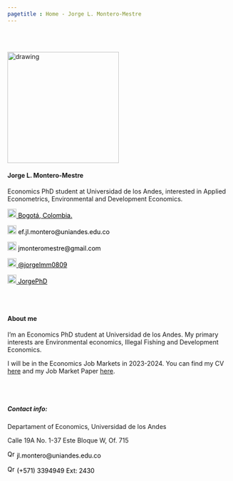 ```yaml
---
pagetitle : Home - Jorge L. Montero-Mestre
---
```


<br>  </br> <!--- Agrega lineas en blanco --->

<!------------- Panel de la izquierda ------------->
<div class="col-sm-4">

<!-- Foto completa -->
<img src="./images/profile2.png" class="center" alt="drawing" width="250" height="250"/>

#### Jorge L. Montero-Mestre

Economics PhD student at Universidad de los Andes, interested in Applied Econometrics, Environmental and Development Economics.

<!-- Location -->
<a href="https://www.google.com/maps/place/Bogotá/@4.6486259,-74.2478944,11z/data=!3m1!4b1!4m5!3m4!1s0x8e3f9bfd2da6cb29:0x239d635520a33914!8m2!3d4.7109886!4d-74.072092" style="color:black;"> <img alt="Qries" src="./images/location.png" width="20" height="20">  Bogotá, Colombia.</a>

<!-- Correo -->
<p style="color:black"><img alt="Qries" src="./images/correo.png" width="20" height="20"> ef.jl.montero@uniandes.edu.co </img></p>

<!-- Correo -->
<p style="color:black"><img alt="Qries" src="./images/correo.png" width="20" height="20"> jmonteromestre@gmail.com </img></p>

<!-- Twitter -->
 <a href="https://twitter.com/jorgelmm0809" style="color:black;"> <img alt="Qries" src="./images/twitter.jpg" width="20" height="20">  @jorgelmm0809</a> 


<!-- GitHub -->
<a href="https://github.com/JorgePhD" style="color:black;"> <img alt="Qries" src="./images/github.png" width="20" height="20">  JorgePhD</a>

</div>
<!------------- Fin panel de la izquierda ------------->

<!------------- Panel de la derecha ------------->
<div class="col-sm-8">

<br>  </br> <!--- Agrega lineas en blanco --->

#### About me

I’m an Economics PhD student at Universidad de los Andes. My primary interests are Environmental economics, Illegal Fishing and Development Economics.

I will be in the Economics Job Markets in 2023-2024. You can find my CV <a href="https://jorgephd.github.io/jorge-montero.github.io/cv/CV_JorgeMontero.pdf">here</a>
and my Job Market Paper <a href="https://jorgephd.github.io/jorge-montero.github.io/research/jmp/MPAs_Fishing_MRE_vf.pdf">here</a>.

<br>  </br> <!--- Agrega lineas en blanco --->

##### Contact info:

<p style="color:black">Departament of Economics, Universidad de los Andes

Calle 19A No. 1-37 Este Bloque W, Of. 715</p>

<!-- Correo -->
<p style="color:black"><img alt="Qries" src="./images/correo.png" width="17" height="17"> jl.montero@uniandes.edu.co </img></p>

<!-- Tel -->
<p style="color:black"> <img alt="Qries" src="./images/tel.png" width="17" height="17"> (+571) 3394949 Ext: 2430 </img></p>

</div> <!--- FIn del panel de la derecha --->
